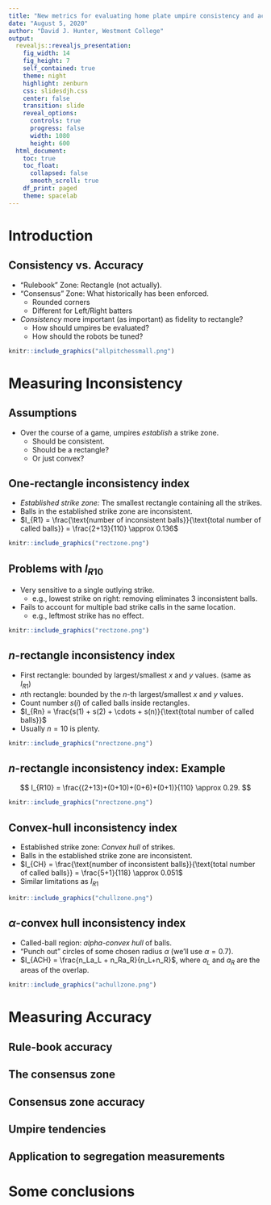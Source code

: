```yaml
---
title: "New metrics for evaluating home plate umpire consistency and accuracy"
date: "August 5, 2020"
author: "David J. Hunter, Westmont College"
output: 
  revealjs::revealjs_presentation:
    fig_width: 14
    fig_height: 7
    self_contained: true
    theme: night
    highlight: zenburn
    css: slidesdjh.css
    center: false
    transition: slide
    reveal_options:
      controls: true
      progress: false
      width: 1080
      height: 600
  html_document:
    toc: true
    toc_float:
      collapsed: false
      smooth_scroll: true
    df_print: paged
    theme: spacelab
---
```


# Introduction

##  {data-background="allpitches.png" data-background-size="contain"}

## Consistency vs. Accuracy

- "Rulebook" Zone: Rectangle (not actually).
- "Consensus" Zone: What historically has been enforced.
    - Rounded corners
    - Different for Left/Right batters
- *Consistency* more important (as important) as fidelity to rectangle?
    - How should umpires be evaluated?
    - How should the robots be tuned?

```r
knitr::include_graphics("allpitchessmall.png")
```

# Measuring Inconsistency

## Assumptions

- Over the course of a game, umpires *establish* a strike zone.
    - Should be consistent.
    - Should be a rectangle?
    - Or just convex?

## One-rectangle inconsistency index

- *Established strike zone:* The smallest rectangle containing all the strikes.
- Balls in the established strike zone are inconsistent.
- $I_{R1} = \frac{\text{number of inconsistent balls}}{\text{total number of called balls}} = \frac{2+13}{110} \approx 0.136$

```r
knitr::include_graphics("rectzone.png")
```

## Problems with $I_{R10}$

- Very sensitive to a single outlying strike.
    - e.g., lowest strike on right: removing eliminates 3 inconsistent balls.
- Fails to account for multiple bad strike calls in the same location.
    - e.g., leftmost strike has no effect.
    
```r
knitr::include_graphics("rectzone.png")
```

## $n$-rectangle inconsistency index

- First rectangle: bounded by largest/smallest $x$ and $y$ values. (same as $I_{R1}$) 
- $n$th rectangle: bounded by the $n$-th largest/smallest $x$ and $y$ values.
- Count number $s(i)$ of called balls inside rectangles.
- $I_{Rn} = \frac{s(1) + s(2) + \cdots + s(n)}{\text{total number of called balls}}$
- Usually $n = 10$ is plenty.

```r
knitr::include_graphics("nrectzone.png")
```

## $n$-rectangle inconsistency index: Example

$$
I_{R10} = \frac{(2+13)+(0+10)+(0+6)+(0+1)}{110} \approx 0.29.
$$

```r
knitr::include_graphics("nrectzone.png")
```

## Convex-hull inconsistency index

- Established strike zone: *Convex hull* of strikes.
- Balls in the established strike zone are inconsistent.
- $I_{CH} = \frac{\text{number of inconsistent balls}}{\text{total number of called balls}} = \frac{5+1}{118} \approx 0.051$
- Similar limitations as $I_{R1}$

```r
knitr::include_graphics("chullzone.png")
```

## $\alpha$-convex hull inconsistency index

- Called-ball region: *alpha-convex hull* of balls.
- "Punch out" circles of some chosen radius $\alpha$ (we'll use $\alpha = 0.7$).
- $I_{ACH} = \frac{n_La_L + n_Ra_R}{n_L+n_R}$, where $a_L$ and $a_R$ are the areas of the overlap.

```r
knitr::include_graphics("achullzone.png")
```

# Measuring Accuracy

## Rule-book accuracy

## The consensus zone

## Consensus zone accuracy

## Umpire tendencies

## Application to segregation measurements

# Some conclusions







